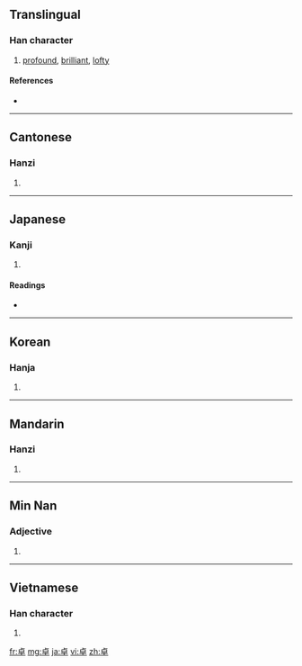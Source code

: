 ==Translingual==

===Han character===
{{Han char|rn=24|rad=十|as=06|sn=8|four=2140<sub>6</sub>|canj=卜日十 (YAJ)}}

# [[profound]], [[brilliant]], [[lofty]]

====References====
* {{Han ref|kx=0156.290|dkj=02741|dj=0356.200|hdz=10061.060|uh=5353|ud=21331|bh=A8F4|bd=43252}}

----

==Cantonese==

===Hanzi===
{{yue-hanzi|jyut=|y=cheuk3}}

# {{defn|Cantonese|sort=十06}}

----

==Japanese==

===Kanji===
{{ja-kanji|grade=c|rs=十06}}

# {{defn|Japanese|sort=十06}}

====Readings====
* {{ja-readings|on=[[たく]] (taku)|kun=[[すぐれる]] (sugureru)}}

----

==Korean==

===Hanja===
{{ko-hanja|hangeul=탁|rv=tak|mr=t'ak}}

# {{defn|Korean|sort=十06}}

----

==Mandarin==

===Hanzi===
{{cmn-hanzi|pin=[[chán]] ([[chan2]]), [[shàn]] ([[shan4]]), [[zhuō]] ([[zhuo1]])|wg=ch'an<sup>2</sup>, shan<sup>4</sup>, cho<sup>1</sup>}}

# {{defn|Mandarin|sort=十06}}

----

==Min Nan==

===Adjective===
{{nan-adj|ts|poj=toh|pojt=toh|rs=十06}}

# {{defn|Min Nan}}

----

==Vietnamese==

===Han character===
{{vi-hantu|[[trác]], [[chác]], [[giạt]]|rs=十06}}

# {{defn|Vietnamese|sort=十06}}

[[fr:卓]]
[[mg:卓]]
[[ja:卓]]
[[vi:卓]]
[[zh:卓]]